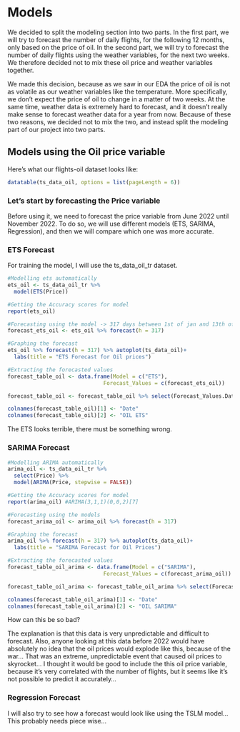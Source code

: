 
# Models 

We decided to split the modeling section into two parts. In the first part, we will try to forecast the number of daily flights, for the following 12 months, only based on the price of oil. In the second part, we will try to forecast the number of daily flights using the weather variables, for the next two weeks. We therefore decided not to mix these oil price and weather variables together. 

We made this decision, because as we saw in our EDA the price of oil is not as volatile as our weather variables like the temperature. More specifically, we don't expect the price of oil to change in a matter of two weeks. At the same time, weather data is extremely hard to forecast, and it doesn't really make sense to forecast weather data for a year from now. Because of these two reasons, we decided not to mix the two, and instead split the modeling part of our project into two parts.

## Models using the Oil price variable

Here's what our flights-oil dataset looks like: 

```r
datatable(ts_data_oil, options = list(pageLength = 6))

```

### Let's start by forecasting the Price variable

Before using it, we need to forecast the price variable from June 2022 until November 2022. To do so, we will use different models (ETS, SARIMA, Regression), and then we will compare which one was more accurate.

### ETS Forecast 

For training the model, I will use the ts_data_oil_tr dataset.

```r

#Modelling ets automatically
ets_oil <- ts_data_oil_tr %>%
  model(ETS(Price))

#Getting the Accuracy scores for model
report(ets_oil)

#Forecasting using the model -> 317 days between 1st of jan and 13th of November
forecast_ets_oil <- ets_oil %>% forecast(h = 317)

#Graphing the forecast
ets_oil %>% forecast(h = 317) %>% autoplot(ts_data_oil)+
  labs(title = "ETS Forecast for Oil prices")

#Extracting the forecasted values
forecast_table_oil <- data.frame(Model = c("ETS"),
                              Forecast_Values = c(forecast_ets_oil))

forecast_table_oil <- forecast_table_oil %>% select(Forecast_Values.Date,Forecast_Values..mean)

colnames(forecast_table_oil)[1] <- "Date"
colnames(forecast_table_oil)[2] <- "OIL ETS"

```

The ETS looks terrible, there must be something wrong. 

### SARIMA Forecast

```r
#Modelling ARIMA automatically
arima_oil <- ts_data_oil_tr %>%
  select(Price) %>%
  model(ARIMA(Price, stepwise = FALSE)) 

#Getting the Accuracy scores for model
report(arima_oil) #ARIMA(3,1,1)(0,0,2)[7]

#Forecasting using the models
forecast_arima_oil <- arima_oil %>% forecast(h = 317)

#Graphing the forecast
arima_oil %>% forecast(h = 317) %>% autoplot(ts_data_oil)+
  labs(title = "SARIMA Forecast for Oil Prices")

#Extracting the forecasted values
forecast_table_oil_arima <- data.frame(Model = c("SARIMA"),
                              Forecast_Values = c(forecast_arima_oil))

forecast_table_oil_arima <- forecast_table_oil_arima %>% select(Forecast_Values.Date,Forecast_Values..mean)

colnames(forecast_table_oil_arima)[1] <- "Date"
colnames(forecast_table_oil_arima)[2] <- "OIL SARIMA"
```

How can this be so bad? 

The explanation is that this data is very unpredictable and difficult to forecast. Also, anyone looking at this data before 2022 would have absolutely no idea that the oil prices would explode like this, because of the war... That was an extreme, unpredictable event that caused oil prices to skyrocket... I thought it would be good to include the this oil price variable, because it's very correlated with the number of flights, but it seems like it's not possible to predict it accurately... 

### Regression Forecast 

I will also try to see how a forecast would look like using the TSLM model... This probably needs piece wise...

```r

```











